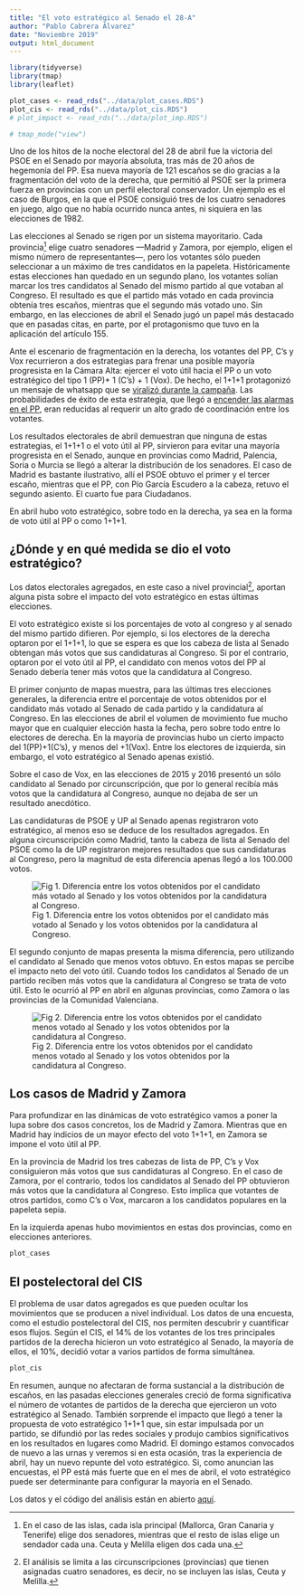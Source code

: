 ```yaml
---
title: "El voto estratégico al Senado el 28-A"
author: "Pablo Cabrera Álvarez"
date: "Noviembre 2019"
output: html_document
---
```


```r
library(tidyverse)
library(tmap)
library(leaflet)

plot_cases <- read_rds("../data/plot_cases.RDS")
plot_cis <- read_rds("../data/plot_cis.RDS")
# plot_impact <- read_rds("../data/plot_imp.RDS")

# tmap_mode("view")
```

Uno de los hitos de la noche electoral del 28 de abril fue la victoria del PSOE en el Senado por mayoría absoluta, tras más de 20 años de hegemonía del PP. Esa nueva mayoría de 121 escaños se dio gracias a la fragmentación del voto de la derecha, que permitió al PSOE ser la primera fuerza en provincias con un perfil electoral conservador. Un ejemplo es el caso de Burgos, en la que el PSOE consiguió tres de los cuatro senadores en juego, algo que no había ocurrido nunca antes, ni siquiera en las elecciones de 1982. 

Las elecciones al Senado se rigen por un sistema mayoritario. Cada provincia^[En el caso de las islas, cada isla principal (Mallorca, Gran Canaria y Tenerife) elige dos senadores, mientras que el resto de islas elige un sendador cada una. Ceuta y Melilla eligen dos cada una.] elige cuatro senadores —Madrid y Zamora, por ejemplo, eligen el mismo número de representantes—, pero los votantes sólo pueden seleccionar a un máximo de tres candidatos en la papeleta. Históricamente estas elecciones han quedado en un segundo plano, los votantes solían marcar los tres candidatos al Senado del mismo partido al que votaban al Congreso. El resultado es que el partido más votado en cada provincia obtenía tres escaños, mientras que el segundo más votado uno. Sin embargo, en las elecciones de abril el Senado jugó un papel más destacado que en pasadas citas, en parte, por el protagonismo que tuvo en la aplicación del artículo 155.

Ante el escenario de fragmentación en la derecha, los votantes del PP, C's y Vox recurrieron a dos estrategias para frenar una posible mayoría progresista en la Cámara Alta: ejercer el voto útil hacia el PP o un voto estratégico del tipo 1 (PP)+ 1 (C's) + 1 (Vox). De hecho, el 1+1+1 protagonizó un mensaje de whatsapp que se [viralizó durante la campaña](https://verne.elpais.com/verne/2019/04/17/articulo/1555498988_742073.html). Las probabilidades de éxito de esta estrategia, que llegó a [encender las alarmas en el PP](https://youtu.be/yhnjFpgJsVw), eran reducidas al requerir un alto grado de coordinación entre los votantes. 

Los resultados electorales de abril demuestran que ninguna de estas estrategias, el 1+1+1 o el voto útil al PP, sirvieron para evitar una mayoría progresista en el Senado, aunque en provincias como Madrid, Palencia, Soria o Murcia se llegó a alterar la distribución de los senadores. El caso de Madrid es bastante ilustrativo, allí el PSOE obtuvo el primer y el tercer escaño, mientras que el PP, con Pío García Escudero a la cabeza, retuvo el segundo asiento. El cuarto fue para Ciudadanos.

En abril hubo voto estratégico, sobre todo en la derecha, ya sea en la forma de voto útil al PP o como 1+1+1. 

## ¿Dónde y en qué medida se dio el voto estratégico?

Los datos electorales agregados, en este caso a nivel provincial^[El análisis se limita a las circunscripciones (provincias) que tienen asignadas cuatro senadores, es decir, no se incluyen las islas, Ceuta y Melilla.], aportan alguna pista sobre el impacto del voto estratégico en estas últimas elecciones.

El voto estratégico existe si los porcentajes de voto al congreso y al senado del mismo partido difieren. Por ejemplo, si los electores de la derecha optaron por el 1+1+1, lo que se espera es que los cabeza de lista al Senado obtengan más votos que sus candidaturas al Congreso. Si por el contrario, optaron por el voto útil al PP, el candidato con menos votos del PP al Senado debería tener más votos que la candidatura al Congreso.

El primer conjunto de mapas muestra, para las últimas tres elecciones generales, la diferencia entre el porcentaje de votos obtenidos por el candidato más votado al Senado de cada partido y la candidatura al Congreso. En las elecciones de abril el volumen de movimiento fue mucho mayor que en cualquier elección hasta la fecha, pero sobre todo entre lo electores de derecha. En la mayoría de provincias hubo un cierto impacto del 1(PP)+1(C's), y menos del +1(Vox). Entre los electores de izquierda, sin embargo, el voto estratégico al Senado apenas existió.

Sobre el caso de Vox, en las elecciones de 2015 y 2016 presentó un sólo candidato al Senado por circunscripción, que por lo general recibía más votos que la candidatura al Congreso, aunque no dejaba de ser un resultado anecdótico.

Las candidaturas de PSOE y UP al Senado apenas registraron voto estratégico, al menos eso se deduce de los resultados agregados. En alguna circunscripción como Madrid, tanto la cabeza de lista al Senado del PSOE como la de UP registraron mejores resultados que sus candidaturas al Congreso, pero la magnitud de esta diferencia apenas llegó a los 100.000 votos.   

![Fig 1. Diferencia entre los votos obtenidos por el candidato más votado al Senado y los votos obtenidos por la candidatura al Congreso.](dif_max.png)

El segundo conjunto de mapas presenta la misma diferencia, pero utilizando el candidato al Senado que menos votos obtuvo. En estos mapas se percibe el impacto neto del voto útil. Cuando todos los candidatos al Senado de un partido reciben más votos que la candidatura al Congreso se trata de voto útil. Esto le ocurrió al PP en abril en algunas provincias, como Zamora o las provincias de la Comunidad Valenciana.


![Fig 2. Diferencia entre los votos obtenidos por el candidato menos votado al Senado y los votos obtenidos por la candidatura al Congreso.](dif_min.png)


## Los casos de Madrid y Zamora

Para profundizar en las dinámicas de voto estratégico vamos a poner la lupa sobre dos casos concretos, los de Madrid y Zamora. Mientras que en Madrid hay indicios de un mayor efecto del voto 1+1+1, en Zamora se impone el voto útil al PP. 

En la provincia de Madrid los tres cabezas de lista de PP, C's y Vox consiguieron más votos que sus candidaturas al Congreso. En el caso de Zamora, por el contrario, todos los candidatos al Senado del PP obtuvieron más votos que la candidatura al Congreso. Esto implica que votantes de otros partidos, como C's o Vox, marcaron a los candidatos populares en la papeleta sepia. 

En la izquierda apenas hubo movimientos en estas dos provincias, como en elecciones anteriores.

```r
plot_cases
```

## El postelectoral del CIS

El problema de usar datos agregados es que pueden ocultar los movimientos que se producen a nivel individual. Los datos de una encuesta, como el estudio postelectoral del CIS, nos permiten descubrir y cuantificar esos flujos. Según el CIS, el 14% de los votantes de los tres principales partidos de la derecha hicieron un voto estratégico al Senado, la mayoría de ellos, el 10%, decidió votar a varios partidos de forma simultánea. 


```r
plot_cis
```
 
En resumen, aunque no afectaran de forma sustancial a la distribución de escaños, en las pasadas elecciones generales creció de forma significativa el número de votantes de partidos de la derecha que ejercieron un voto estratégico al Senado. También sorprende el impacto que llegó a tener la propuesta de voto estratégico 1+1+1 que, sin estar impulsada por un partido, se difundió por las redes sociales y produjo cambios significativos en los resultados en lugares como Madrid. El domingo estamos convocados de nuevo a las urnas y veremos si en esta ocasión, tras la experiencia de abril, hay un nuevo repunte del voto estratégico. Si, como anuncian las encuestas, el PP está más fuerte que en el mes de abril, el voto estratégico puede ser determinante para configurar la mayoría en el Senado.

Los datos y el código del análisis están en abierto [aquí](https://github.com/pablocal/datalab_senado_voto_estrategico_28a).




